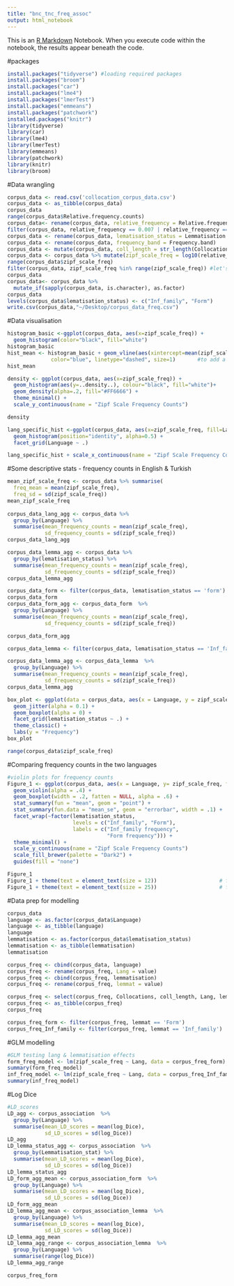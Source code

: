 ```yaml
---
title: "bnc_tnc_freq_assoc"
output: html_notebook
---
```


This is an [R Markdown](http://rmarkdown.rstudio.com) Notebook. When you execute code within the notebook, the results appear beneath the code. 

#packages 

```r
install.packages("tidyverse") #loading required packages
install.packages("broom")
install.packages("car")
install.packages("lme4")
install.packages("lmerTest")
install.packages("emmeans")
install.packages("patchwork")
installed.packages("knitr")
library(tidyverse)
library(car)
library(lme4)
library(lmerTest)
library(emmeans)
library(patchwork)
library(knitr)
library(broom)
```

#Data wrangling

```r
corpus_data <- read.csv('collocation_corpus_data.csv')
corpus_data <- as_tibble(corpus_data)
corpus_data
range(corpus_data$Relative.frequency.counts)
corpus_data<- rename(corpus_data, relative_frequency = Relative.frequency.counts)
filter(corpus_data, relative_frequency == 0.007 | relative_frequency == 70.890)
corpus_data <- rename(corpus_data, lematisation_status = Lemmatisation.status)
corpus_data <- rename(corpus_data, frequency_band = Frequency.band)
corpus_data <- mutate(corpus_data, coll_length = str_length(Collocations)- 2)
corpus_data <- corpus_data %>% mutate(zipf_scale_freq = log10(relative_frequency) + 3)
range(corpus_data$zipf_scale_freq)
filter(corpus_data, zipf_scale_freq %in% range(zipf_scale_freq)) #let's see the highest and lowest freq collocations
corpus_data
corpus_data<- corpus_data %>%
  mutate_if(sapply(corpus_data, is.character), as.factor)
corpus_data
levels(corpus_data$lematisation_status) <- c("Inf_family", "Form")
write.csv(corpus_data,"~/Desktop/corpus_data_freq.csv")

```

#Data visualisation

```r
histogram_basic <-ggplot(corpus_data, aes(x=zipf_scale_freq)) + 
  geom_histogram(color="black", fill="white")
histogram_basic
hist_mean <- histogram_basic + geom_vline(aes(xintercept=mean(zipf_scale_freq)),
              color="blue", linetype="dashed", size=1)       #to add a mean line 
hist_mean

density <- ggplot(corpus_data, aes(x=zipf_scale_freq)) +                  #to add a density plot 
  geom_histogram(aes(y=..density..), colour="black", fill="white")+
  geom_density(alpha=.2, fill="#FF6666") +
  theme_minimal() + 
  scale_y_continuous(name = "Zipf Scale Frequency Counts")

density

lang_specific_hist <-ggplot(corpus_data, aes(x=zipf_scale_freq, fill=Language, color=Language)) +
  geom_histogram(position="identity", alpha=0.5) +
  facet_grid(Language ~ .)

lang_specific_hist + scale_x_continuous(name = "Zipf Scale Frequency Counts")

```

#Some descriptive stats - frequency counts in English & Turkish

```r
mean_zipf_scale_freq <- corpus_data %>% summarise(
  freq_mean = mean(zipf_scale_freq),
  freq_sd = sd(zipf_scale_freq))
mean_zipf_scale_freq
  
corpus_data_lang_agg <- corpus_data %>%
  group_by(Language) %>%
  summarise(mean_frequency_counts = mean(zipf_scale_freq),
            sd_frequency_counts = sd(zipf_scale_freq)) 
corpus_data_lang_agg

corpus_data_lemma_agg <- corpus_data %>%
  group_by(lematisation_status) %>%
  summarise(mean_frequency_counts = mean(zipf_scale_freq),
            sd_frequency_counts = sd(zipf_scale_freq))
corpus_data_lemma_agg            

corpus_data_form <- filter(corpus_data, lematisation_status == 'form')
corpus_data_form
corpus_data_form_agg <- corpus_data_form  %>%
  group_by(Language) %>%
  summarise(mean_frequency_counts = mean(zipf_scale_freq),
            sd_frequency_counts = sd(zipf_scale_freq))

corpus_data_form_agg

corpus_data_lemma <- filter(corpus_data, lematisation_status == 'Inf_family')

corpus_data_lemma_agg <- corpus_data_lemma  %>%
  group_by(Language) %>%
  summarise(mean_frequency_counts = mean(zipf_scale_freq),
            sd_frequency_counts = sd(zipf_scale_freq))
corpus_data_lemma_agg

box_plot <- ggplot(data = corpus_data, aes(x = Language, y = zipf_scale_freq)) +
  geom_jitter(alpha = 0.1) +
  geom_boxplot(alpha = 0) +
  facet_grid(lematisation_status ~ .) +
  theme_classic() +
  labs(y = "Frequency")
box_plot

range(corpus_data$zipf_scale_freq)
```

#Comparing frequency counts in the two languages 

```r
#violin plots for frequency counts
Figure_1 <- ggplot(corpus_data, aes(x = Language, y= zipf_scale_freq, fill = Language)) +
  geom_violin(alpha = .4) +
  geom_boxplot(width = .2, fatten = NULL, alpha = .6) +
  stat_summary(fun = "mean", geom = "point") +
  stat_summary(fun.data = "mean_se", geom = "errorbar", width = .1) +
  facet_wrap(~factor(lematisation_status,
                     levels = c("Inf_family", "Form"),
                     labels = c("Inf_family frequency", 
                                "Form frequency"))) +
  theme_minimal() + 
  scale_y_continuous(name = "Zipf Scale Frequency Counts")
  scale_fill_brewer(palette = "Dark2") +
  guides(fill = "none")

Figure_1
Figure_1 + theme(text = element_text(size = 12))                    # for text 
Figure_1 + theme(text = element_text(size = 25))                    # for presentation - font sizes

```

#Data prep for modelling 

```r
corpus_data
language <- as.factor(corpus_data$Language)
language <- as_tibble(language)
language
lemmatisation <- as.factor(corpus_data$lematisation_status)
lemmatisation <- as_tibble(lemmatisation)
lemmatisation

corpus_freq <- cbind(corpus_data, language)
corpus_freq <- rename(corpus_freq, Lang = value)
corpus_freq <- cbind(corpus_freq, lemmatisation)
corpus_freq <- rename(corpus_freq, lemmat = value)

corpus_freq <- select(corpus_freq, Collocations, coll_length, Lang, lemmat, zipf_scale_freq)
corpus_freq <- as_tibble(corpus_freq)
corpus_freq

corpus_freq_form <- filter(corpus_freq, lemmat == 'Form')
corpus_freq_Inf_family <- filter(corpus_freq, lemmat == 'Inf_family')

```

#GLM modelling

```r
#GLM testing lang & lemmatisation effects
form_freq_model <- lm(zipf_scale_freq ~ Lang, data = corpus_freq_form)
summary(form_freq_model)
inf_freq_model <- lm(zipf_scale_freq ~ Lang, data = corpus_freq_Inf_family)
summary(inf_freq_model)

```

#Log Dice 

```r

#LD_scores
LD_agg <- corpus_association  %>%
  group_by(Language) %>%
  summarise(mean_LD_scores = mean(log_Dice),
            sd_LD_scores = sd(log_Dice))
LD_agg
LD_lemma_status_agg <- corpus_association  %>%
  group_by(Lemmatisation_stat) %>%
  summarise(mean_LD_scores = mean(log_Dice),
            sd_LD_scores = sd(log_Dice))
LD_lemma_status_agg
LD_form_agg_mean <- corpus_association_form  %>%
  group_by(Language) %>%
  summarise(mean_LD_scores = mean(log_Dice),
            sd_LD_scores = sd(log_Dice))
LD_form_agg_mean
LD_lemma_agg_mean <- corpus_association_lemma  %>%
  group_by(Language) %>%
  summarise(mean_LD_scores = mean(log_Dice),
            sd_LD_scores = sd(log_Dice))
LD_lemma_agg_mean
LD_lemma_agg_range <- corpus_association_lemma  %>%
  group_by(Language) %>%
  summarise(range(log_Dice))
LD_lemma_agg_range

corpus_freq_form 
```

